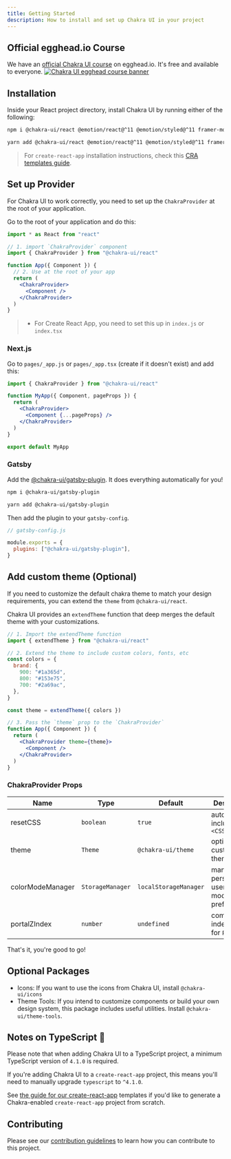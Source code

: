 ```yaml
---
title: Getting Started
description: How to install and set up Chakra UI in your project
---
```


## Official egghead.io Course

We have an
[official Chakra UI course](https://egghead.io/courses/build-a-modern-user-interface-with-chakra-ui-fac68106)
on egghead.io. It's free and available to everyone.
[![Chakra UI egghead course banner](/course-banner.jpg)](https://egghead.io/courses/build-a-modern-user-interface-with-chakra-ui-fac68106)

## Installation

Inside your React project directory, install Chakra UI by running either of the
following:

```bash
npm i @chakra-ui/react @emotion/react@^11 @emotion/styled@^11 framer-motion@^4
```

```bash
yarn add @chakra-ui/react @emotion/react@^11 @emotion/styled@^11 framer-motion@^4
```

> For `create-react-app` installation instructions, check this
> [CRA templates guide](/guides/integrations/with-cra).

## Set up Provider

For Chakra UI to work correctly, you need to set up the `ChakraProvider` at the
root of your application.

Go to the root of your application and do this:

```jsx live=false
import * as React from "react"

// 1. import `ChakraProvider` component
import { ChakraProvider } from "@chakra-ui/react"

function App({ Component }) {
  // 2. Use at the root of your app
  return (
    <ChakraProvider>
      <Component />
    </ChakraProvider>
  )
}
```

> - For Create React App, you need to set this up in `index.js` or `index.tsx`

### Next.js

<Box mt={3}>
  <AspectRatio ratio={16 / 8.84}>
    <VideoPlayer
      width="100%"
      height="100%"
      url="https://www.youtube.com/watch?v=wI2vqXsjsIo"
      config={{
        youtube: {
          playerVars: {
            controls: true,
          },
        },
      }}
    />
  </AspectRatio>
</Box>

Go to `pages/_app.js` or `pages/_app.tsx` (create if it doesn't exist) and add
this:

```jsx live=false
import { ChakraProvider } from "@chakra-ui/react"

function MyApp({ Component, pageProps }) {
  return (
    <ChakraProvider>
      <Component {...pageProps} />
    </ChakraProvider>
  )
}

export default MyApp
```

### Gatsby

Add the
[@chakra-ui/gatsby-plugin](https://www.gatsbyjs.com/plugins/@chakra-ui/gatsby-plugin/).
It does everything automatically for you!

```bash
npm i @chakra-ui/gatsby-plugin
```

```bash
yarn add @chakra-ui/gatsby-plugin
```

Then add the plugin to your `gatsby-config`.

```js
// gatsby-config.js

module.exports = {
  plugins: ["@chakra-ui/gatsby-plugin"],
}
```

## Add custom theme (Optional)

If you need to customize the default chakra theme to match your design
requirements, you can extend the `theme` from `@chakra-ui/react`.

Chakra UI provides an `extendTheme` function that deep merges the default theme
with your customizations.

```jsx live=false
// 1. Import the extendTheme function
import { extendTheme } from "@chakra-ui/react"

// 2. Extend the theme to include custom colors, fonts, etc
const colors = {
  brand: {
    900: "#1a365d",
    800: "#153e75",
    700: "#2a69ac",
  },
}

const theme = extendTheme({ colors })

// 3. Pass the `theme` prop to the `ChakraProvider`
function App({ Component }) {
  return (
    <ChakraProvider theme={theme}>
      <Component />
    </ChakraProvider>
  )
}
```

### ChakraProvider Props

| Name             | Type             | Default               | Description                                         |
| ---------------- | ---------------- | --------------------- | --------------------------------------------------- |
| resetCSS         | `boolean`        | `true`                | automatically includes `<CSSReset />`               |
| theme            | `Theme`          | `@chakra-ui/theme`    | optional custom theme                               |
| colorModeManager | `StorageManager` | `localStorageManager` | manager to persist a users color mode preference in |
| portalZIndex     | `number`         | `undefined`           | common z-index to use for `Portal`                  |

That's it, you're good to go!

## Optional Packages

- Icons: If you want to use the icons from Chakra UI, install `@chakra-ui/icons`
- Theme Tools: If you intend to customize components or build your own design
  system, this package includes useful utilities. Install
  `@chakra-ui/theme-tools`.

## Notes on TypeScript 🚨

Please note that when adding Chakra UI to a TypeScript project, a minimum
TypeScript version of `4.1.0` is required.

If you're adding Chakra UI to a `create-react-app` project, this means you'll
need to manually upgrade `typescript` to `^4.1.0`.

See [the guide for our create-react-app](/guides/integrations/with-cra)
templates if you'd like to generate a Chakra-enabled `create-react-app` project
from scratch.

## Contributing

Please see our [contribution guidelines](/docs/contributing) to learn how you
can contribute to this project.
